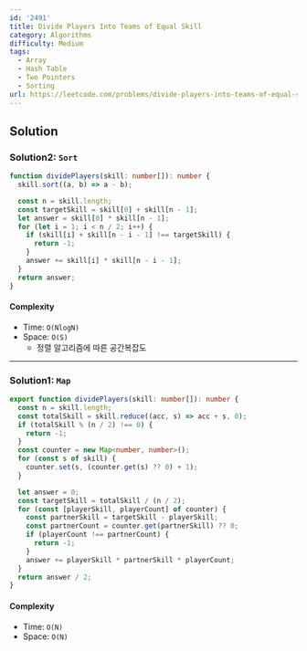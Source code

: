 ```yaml
---
id: '2491'
title: Divide Players Into Teams of Equal Skill
category: Algorithms
difficulty: Medium
tags:
  - Array
  - Hash Table
  - Two Pointers
  - Sorting
url: https://leetcode.com/problems/divide-players-into-teams-of-equal-skill
---
```


## Solution

### Solution2: `Sort`

```typescript showLineNumbers
function dividePlayers(skill: number[]): number {
  skill.sort((a, b) => a - b);

  const n = skill.length;
  const targetSkill = skill[0] + skill[n - 1];
  let answer = skill[0] * skill[n - 1];
  for (let i = 1; i < n / 2; i++) {
    if (skill[i] + skill[n - i - 1] !== targetSkill) {
      return -1;
    }
    answer += skill[i] * skill[n - i - 1];
  }
  return answer;
}
```

#### Complexity

- Time: `O(NlogN)`
- Space: `O(S)`
  - 정렬 알고리즘에 따른 공간복잡도

---

### Solution1: `Map`

```typescript showLineNumbers
export function dividePlayers(skill: number[]): number {
  const n = skill.length;
  const totalSkill = skill.reduce((acc, s) => acc + s, 0);
  if (totalSkill % (n / 2) !== 0) {
    return -1;
  }
  const counter = new Map<number, number>();
  for (const s of skill) {
    counter.set(s, (counter.get(s) ?? 0) + 1);
  }

  let answer = 0;
  const targetSkill = totalSkill / (n / 2);
  for (const [playerSkill, playerCount] of counter) {
    const partnerSkill = targetSkill - playerSkill;
    const partnerCount = counter.get(partnerSkill) ?? 0;
    if (playerCount !== partnerCount) {
      return -1;
    }
    answer += playerSkill * partnerSkill * playerCount;
  }
  return answer / 2;
}
```

#### Complexity

- Time: `O(N)`
- Space: `O(N)`
